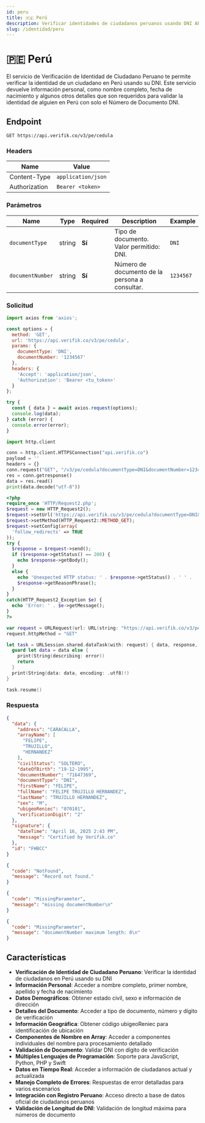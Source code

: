 ```yaml
---
id: peru
title: 🇵🇪 Perú
description: Verificar identidades de ciudadanos peruanos usando DNI API v3
slug: /identidad/peru
---
```



# 🇵🇪 Perú

El servicio de Verificación de Identidad de Ciudadano Peruano te permite verificar la identidad de un ciudadano en Perú usando su DNI. Este servicio devuelve información personal, como nombre completo, fecha de nacimiento y algunos otros detalles que son requeridos para validar la identidad de alguien en Perú con solo el Número de Documento DNI.

## Endpoint

```
GET https://api.verifik.co/v3/pe/cedula
```

### Headers

| Name          | Value              |
| ------------- | ------------------ |
| Content-Type  | `application/json` |
| Authorization | `Bearer <token>`   |

### Parámetros

| Name | Type | Required | Description | Example |
| ---- | ---- | -------- | ----------- | ------- |
| `documentType` | string | **Sí** | Tipo de documento. Valor permitido: DNI. | `DNI` |
| `documentNumber` | string | **Sí** | Número de documento de la persona a consultar. | `1234567` |

### Solicitud

<Tabs>
  <TabItem value="javascript" label="JavaScript">

```javascript
import axios from 'axios';

const options = {
  method: 'GET',
  url: 'https://api.verifik.co/v3/pe/cedula',
  params: {
    documentType: 'DNI',
    documentNumber: '1234567'
  },
  headers: {
    'Accept': 'application/json',
    'Authorization': 'Bearer <tu_token>'
  }
};

try {
  const { data } = await axios.request(options);
  console.log(data);
} catch (error) {
  console.error(error);
}
```

  </TabItem>
  <TabItem value="python" label="Python">

```python
import http.client

conn = http.client.HTTPSConnection("api.verifik.co")
payload = ''
headers = {}
conn.request("GET", "/v3/pe/cedula?documentType=DNI&documentNumber=1234567", payload, headers)
res = conn.getresponse()
data = res.read()
print(data.decode("utf-8"))
```

  </TabItem>
  <TabItem value="php" label="PHP">

```php
<?php
require_once 'HTTP/Request2.php';
$request = new HTTP_Request2();
$request->setUrl('https://api.verifik.co/v3/pe/cedula?documentType=DNI&documentNumber=1234567');
$request->setMethod(HTTP_Request2::METHOD_GET);
$request->setConfig(array(
  'follow_redirects' => TRUE
));
try {
  $response = $request->send();
  if ($response->getStatus() == 200) {
    echo $response->getBody();
  }
  else {
    echo 'Unexpected HTTP status: ' . $response->getStatus() . ' ' .
    $response->getReasonPhrase();
  }
}
catch(HTTP_Request2_Exception $e) {
  echo 'Error: ' . $e->getMessage();
}
?>
```

  </TabItem>
  <TabItem value="swift" label="Swift">

```swift
var request = URLRequest(url: URL(string: "https://api.verifik.co/v3/pe/cedula?documentType=DNI&documentNumber=1234567")!,timeoutInterval: Double.infinity)
request.httpMethod = "GET"

let task = URLSession.shared.dataTask(with: request) { data, response, error in 
  guard let data = data else {
    print(String(describing: error))
    return
  }
  print(String(data: data, encoding: .utf8)!)
}

task.resume()
```

  </TabItem>
</Tabs>

### Respuesta

<Tabs>
  <TabItem value="200" label="200">

```json
{
  "data": {
    "address": "CARACALLA",
    "arrayName": [
      "FELIPE",
      "TRUJILLO",
      "HERNANDEZ"
    ],
    "civilStatus": "SOLTERO",
    "dateOfBirth": "19-12-1995",
    "documentNumber": "71647369",
    "documentType": "DNI",
    "firstName": "FELIPE",
    "fullName": "FELIPE TRUJILLO HERNANDEZ",
    "lastName": "TRUJILLO HERNANDEZ",
    "sex": "M",
    "ubigeoReniec": "070101",
    "verificationDigit": "2"
  },
  "signature": {
    "dateTime": "April 16, 2025 2:43 PM",
    "message": "Certified by Verifik.co"
  },
  "id": "FHBCC"
}
```

  </TabItem>
  <TabItem value="404" label="404">

```json
{
  "code": "NotFound",
  "message": "Record not found."
}
```

  </TabItem>
  <TabItem value="409" label="409 - Falta número de documento">

```json
{
  "code": "MissingParameter",
  "message": "missing documentNumber\n"
}
```

  </TabItem>
  <TabItem value="409b" label="409 - Longitud inválida del número de documento">

```json
{
  "code": "MissingParameter",
  "message": "documentNumber maximum length: 8\n"
}
```

  </TabItem>
</Tabs>

## Características

- **Verificación de Identidad de Ciudadano Peruano**: Verificar la identidad de ciudadanos en Perú usando su DNI
- **Información Personal**: Acceder a nombre completo, primer nombre, apellido y fecha de nacimiento
- **Datos Demográficos**: Obtener estado civil, sexo e información de dirección
- **Detalles del Documento**: Acceder a tipo de documento, número y dígito de verificación
- **Información Geográfica**: Obtener código ubigeoReniec para identificación de ubicación
- **Componentes de Nombre en Array**: Acceder a componentes individuales del nombre para procesamiento detallado
- **Validación de Documento**: Validar DNI con dígito de verificación
- **Múltiples Lenguajes de Programación**: Soporte para JavaScript, Python, PHP y Swift
- **Datos en Tiempo Real**: Acceder a información de ciudadanos actual y actualizada
- **Manejo Completo de Errores**: Respuestas de error detalladas para varios escenarios
- **Integración con Registro Peruano**: Acceso directo a base de datos oficial de ciudadanos peruanos
- **Validación de Longitud de DNI**: Validación de longitud máxima para números de documento
